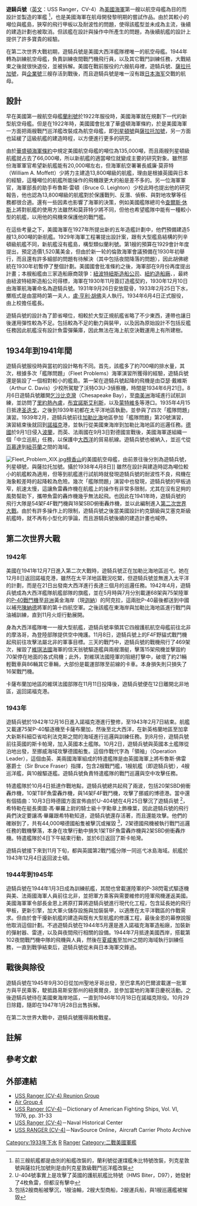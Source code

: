 {{noteTA
|G1=Shipname
}}

{{軍艦模板 
|名稱=  遊騎兵號[[File:Flag_of_the_United_States.svg|30px]]<br />USS Ranger CV-4 
|名稱2=  
|圖片= [[File:USS_Ranger_(CV-4)_anchored_in_Guantanamo_Bay_on_10_November_1939.jpg|300px]] 
|照片說明= 遊騎兵號泊碇於[[古巴|古巴]][[關塔那摩灣|關塔那摩灣]]，攝於1939年11月 
|圖片2=  
|照片說明2=  
|艦種= [[航空母舰|航空母舰]] 
|艦級= [[遊騎兵號航空母舰|遊騎兵级]]
|前型= [[兰利号航空母舰|兰利级]]、[[列星顿级航空母舰|列克星敦级]]
|次型= [[约克城级航空母舰|约克城级航空母舰]]
|製造= [[紐波特紐斯造船及船塢公司|紐波特紐斯造船及船塢公司]] 
|動工= 1931年9月26日 
|下水= 1933年2月25日 
|服役= 1934年6月4日 
|退役= 1946年10月18日 
|結局= 1947年1月28日以25萬9千美金售出拆解 
|除籍= 1946年10月29日 
|標準= 14,576噸 
|滿載= 17,577噸 
|長度= 222.5公尺（730英呎）（吃水線）<br /> 234.4公尺（769英呎）（全長） 
|闊度= 24.4公尺（80英呎）（吃水線）<br />33.4公尺（109.5英呎）（全寬） 
|吃水= 6.8公尺（22.3英呎）（滿載） 
|極速= 29.25節 
|引擎= 六座鍋爐<br />2部蒸汽渦輪機<br />雙軸推進 
|出力= 53,500匹軸馬力
|乘員= 2148人（1941年編制） 
|裝甲= 舷側與隔間為2英吋<br />舵房為1英吋 
|艦載機= 86架（最大）<br>76架（一般） 
|裝備= 8門5吋25倍徑砲<br />40挺.50機槍
|偵搜設備=[[CXAM雷達|CXAM-1雷達]]
}}

'''遊騎兵號'''（[[英文|英文]]：USS Ranger，CV-4）為[[美國海軍|美國海軍]]第一艘以航空母艦為目的而設計並製造的軍艦 <ref>前三艘航艦都是由別的船艦改裝的，蘭利號從運煤艦朱比特號改裝，列克星敦號與薩拉托加號則是由列克星敦級戰鬥巡洋艦改裝</ref>，也是美國海軍在航母開發黎明期的嘗試作品。由於其較小的噸位與艦島，狹窄的飛行甲板以及耐波性的問題，使得該艦型並未成為主流，後續的建造計劃也被取消。但該艦在設計與操作中所產生的問題，為後續航艦的設計上提供了許多寶貴的經驗。

在第二次世界大戰初期，遊騎兵號是美國大西洋艦隊裡唯一的航空母艦。1944年轉為訓練航空母艦，負責訓練夜間戰鬥機飛行員，以及其它戰鬥訓練任務，大戰結束之後就很快退役，並被拆解。美國在戰前服役的六艘航母裡，遊騎兵號、[[薩拉托加號|薩拉托加號]]，與[[企業號航空母艦_(CV-6)|企業號]]三艘存活到戰後，而且遊騎兵號是唯一沒有跟[[大日本帝國海軍|日本海军]]交戰的航母。

== 設計 ==

早在美國第一艘航空母艦[[蘭利號航空母艦_(CV-1)|蘭利號]]於1922年服役時，美國海軍就在規劃下一代的新型航空母艦。但是在1922年時，美國國會批准了華盛頓海軍條約，於是美國海軍一方面把兩艘戰鬥巡洋艦改裝成為航空母艦，即[[列星頓號航空母艦_(CV-2)|列星頓號]]與[[薩拉托加號航空母艦_(CV-3)|薩拉托加號]]，另一方面也延緩了這級航艦的建造時程，以方便進行更多的研究。

由於[[華盛頓海軍條約|華盛頓海軍條約]]中規定美國航空母艦的噸位為135,000噸，而且兩艘列星頓級航艦就占去了66,000噸，所以新航艦的適當噸位就變成主要的研究對象。雖然部份海軍軍官希望新航艦能有20,000噸左右，但海軍航空署署長威廉·莫菲特（William A. Moffett）少將力主建造13,800噸級的航艦，理由是根據英國與日本的經驗，這種噸位的航艦所能操作的飛機跟更大的船是差不多的。另一位海軍軍官，海軍部長的助手布魯斯·雷頓（Bruce G. Leighton）少校此時也提出他的研究報告，他也認為13,800噸級的航艦對於保護戰列、反潛、偵察、與對地攻擊等任務都很合適。還有一些因素也影響了海軍的決策，例如美國艦隊總司令[[查爾斯·休斯|查爾斯·休斯]]上將對航艦的使用方法雖然和莫菲特少將不同，但他也希望艦隊中能有一種較小型的航艦，以用他的飛機來保護他的戰鬥艦。

在這些考量之下，美國海軍在1927年所提出新的五年造艦計劃中，他們預備建造5艘13,800噸的新航艦。1929年海軍工程署提出設計案，跟有大型艦島結構的列辛頓級航艦不同，新航艦沒有艦島，構型類似蘭利號。第1艘的預算在1929會計年度提出，預定造價1,520萬美金，但由於新一轮的倫敦海軍會議預備在1930年初舉行，而且還有許多細部的問題有待解決（其中包括夜間降落的問題），因此胡佛總統在1930年初暫停了整個計劃。美國國會批准條約之後，海軍部在9月份再度提出計畫；本艘船艦由三家造船廠商競爭：[[紐波特紐斯造船公司|紐波特紐斯造船公司]]、[[紐約造船廠|紐約造船廠]]、{{link-en|伯利恆造船公司|Bethlehem Shipbuilding Corporation}}，最終由紐波特紐斯造船公司得標，海軍在1930年11月簽訂造艦契約，1930年12月10日由海軍航海署命名為遊騎兵號。1931年9月26日安放龍骨，1933年2月25日下水，擲瓶式是由當時的第一夫人，[[盧·亨利·胡佛|盧·亨利·胡佛]]夫人執行。1934年6月4日正式服役，由{{link-en|亞瑟·布里斯托|Arthur L. Bristol}}上校擔任艦長。

遊騎兵號的設計為了節省噸位，相較於大型正規航艦省略了不少東西，連帶也讓日後運用彈性較為不足。包括較為不足的動力與裝甲，以及因為原始設計不包括反艦任務因此航艦沒有設計魚雷彈藥庫，因此無法在海上航空決戰運用上有所建樹。

== 1934年到1941年間 ==

遊騎兵號服役時與當初的設計略有不同。首先，該艦多了約700噸的排水量，其次，根據多次「艦隊問題」（Fleet Problems）海軍演習所獲得的經驗，遊騎兵號還是裝設了一個相對較小的艦島。第一架在遊騎兵號起降的飛機是由亞瑟·戴維斯（Arthur C. Davis）少校所駕駛了沃特O3U-3偵察機，時間是1934年6月21日。8月6日遊騎兵號離開[[乞沙比克灣|乞沙比克灣]]（Chesapeake Bay），至[[南美洲|南美洲]]海域進行試航訓練，並訪問了[[里約熱內盧|里約熱內盧]]，[[布宜諾斯艾利斯|布宜諾斯艾利斯]]，以及[[蒙特維多|蒙特維多]]等港口。1935年4月15日抵達[[聖地牙哥_(加利福尼亞州)|圣迭戈]]，之後到1939年初都在太平洋地區執勤，並參與了四次「艦隊問題」演習。1939年2月，遊騎兵號前往[[加勒比海|加勒比海]]地區參加「艦隊問題」第20號演習，演習結束後就回到[[諾福克|諾福克]]港，並執行從美國東海岸到加勒比海地區的巡邏任務。[[德國|德國]]於9月1日侵入[[波蘭|波蘭]]，而英、法兩國在9月3日對德國宣戰後，美國海軍遂組織一個「中立巡航」任務，以保護中[[大西洋|大西洋]]的貿易航線。遊騎兵號也被納入，並巡弋從[[百慕達|百慕達]]到[[紐芬蘭與拉布拉多|紐芬蘭]]之間的海域。

[[File:Fleet_Problem_XIX.jpg|left]][[檀香山|檀香山]]的美國航空母艦，由前景往後分別為遊騎兵號，列星頓號，與薩拉托加號。攝於1938年4月8日]]
雖然在設計與建造時認為噸位較小的航艦較為適用，但等到航艦進行試航時就發現遊騎兵號的耐波性不良，飛機在海象較差時的起降較為危險。幾次「艦隊問題」演習中也發現，遊騎兵號的甲板過窄，航速太慢，這讓魚雷轟炸機在航艦上的操作有非常多限制，尤其在沒有足夠的風勢幫助下，攜帶魚雷的轟炸機幾乎無法起飛。也因此在1941年時，遊騎兵號的飛行大隊是54架F4F戰鬥機與18架SBD俯衝轟炸機，並以此編制進入[[第二次世界大戰|第二次世界大戰]]。由於有許多操作上的限制，遊騎兵號之後當美國設計約克鎮級與艾塞克斯級航艦時，就不再有小型化的爭論，而且游騎兵號後續的建造計畫也喊停。

== 第二次世界大戰 ==
=== 1942年 ===

美國在1941年12月7日進入第二次大戰時，遊騎兵號正在加勒比海地區巡弋。她在12月8日返回諾福克港，雖然在太平洋地區戰況吃緊，但遊騎兵號並無進入太平洋的計劃，而是在21日出發南大西洋進行長達三個月的巡邏任務。1942年4月，遊騎兵號成為大西洋艦隊航艦部隊的旗艦，並在5月時與7月分別載運68架與75架陸軍的[[P-40戰鬥機|P-40戰鬥機]]至[[非洲|非洲]]黃金海岸（現[[迦納|迦納]]）的阿克拉，這兩批P-40最後都送到中國以補充[[陳納德|陳納德]]將軍的第十四航空軍。之後該艦在東海岸與加勒比海地區進行戰鬥與油補訓練，直到11月火炬行動展開。

身為大西洋艦隊唯一一艘大型航艦，遊騎兵號率領其它四艘護航航空母艦前往北非的摩洛哥，為登陸部隊提供空中掩護。11月8日，遊騎兵號上的F4F野貓式戰鬥機起飛前往攻擊法屬北非的軍事目標。三天的戰鬥中，遊騎兵號的戰機飛行了469架次，摧毀了[[維琪法國|維琪法國]]海軍的信天翁號驅逐艦與兩艘潛艇，擊落15架飛機並擊毀約70架停在地面的各式飛機；此外，對維琪法國陸軍的阻絕打擊中，破壞了約21輛輕戰車與86輛其它車輛，大部份是載運部隊至前線的卡車。本身損失則只損失了16架戰鬥機。

卡薩布蘭加地區的維琪法國部隊在11月11日投降後，遊騎兵號便在12日離開北非地區，返回諾福克港。

=== 1943年 ===

遊騎兵號於1942年12月16日進入諾福克港進行整修，至1943年2月7日結束。航艦又載運75架P-40驅逐機至卡薩布蘭加，然後至北大西洋，在新英格蘭地區至加拿大新斯科細亞省哈利法克斯之間的海域進行巡邏與訓練任務。到8月份，遊騎兵號前往英國的斯卡帕灣，加入英國本土艦隊。10月2日，遊騎兵號與英國本土艦隊從泊地出發，至挪威海域攻擊德國船隻。這個作戰代字為「領袖」（Operation Leader），這個由英、美兩國海軍組成的特遣艦隊是由英國海軍上將布魯斯·佛雷塞爵士（Sir Bruce Fraser）指揮，包含2艘戰鬥艦，1艘航艦（即遊騎兵號），4艘巡洋艦，與10艘驅逐艦。遊騎兵號負責特遣艦隊的戰鬥巡邏與空中攻擊任務。

特遣艦隊於10月4日抵達作戰地點，遊騎兵號總共起飛了兩波，包括20架SBD俯衝轟炸機，10架TBF魚雷轟炸機，與14架F4F戰鬥機，攻擊了挪威的博德港。當中還有個插曲：10月3日時德國方面宣佈由於U-404號在4月25日擊沉了遊騎兵號 <ref>U-404號事實上是攻擊了英國的護航航艦比特號（HMS Biter，D97），她發射了4枚魚雷，但都沒有擊中</ref>，希特勒在艇長奧圖·馮·畢羅上尉的騎士級十字勳章上飾橡葉，因此遊騎兵號的飛行員們決定要讓馮·畢羅跟希特勒知道，遊騎兵號還存活著，而且還能攻擊。他們的確辦到了，共有44,000噸德國船隻被擊沉或摧毀 <ref>包括2艘商船被擊沉，1艘油輪，2艘大型商船，2艘運兵船，與1艘巡邏艦被摧毀</ref>，2架德國飛機被執行戰鬥巡邏任務的戰機擊落，本身在攻擊行動中損失1架TBF魚雷轟炸機與2架SBD俯衝轟炸機。特遣艦隊於4日下午結束行動，並於6日返回了斯卡帕灣。

遊騎兵號接下來到11月下旬，都與英國第2戰鬥艦分隊一同巡弋冰島海域。航艦於1943年12月4日返回波士頓。

=== 1944年到1945年 ===

遊騎兵號在1944年1月3日成為訓練航艦，其間也曾載運陸軍的P-38閃電式驅逐機與美、法兩國海軍人員前往北非，並把軍方乘客與需要維修的陸軍飛機運返美國。美國海軍軍令部長金恩上將原打算將遊騎兵號進行現代化工程，包含延長她的飛行甲板，更新引擎，加大軍火儲存設施與加裝裝甲，以適應在太平洋戰區的作戰需求。但由於會干擾新航艦的建造與既有大型航艦的修護工程，最後金恩的幕僚說服他取消這個計劃。不過遊騎兵號在1944年5月還是進入諾福克海軍造船廠，加裝新的彈射器、雷達，以及與夜間飛行相關的設備。1944年7月抵達美國西岸，搭載第102夜間戰鬥機中隊的飛機與人員，然後在[[夏威夷|夏威夷]]至加州之間的海域執行訓練任務，一直到戰爭結束后，遊騎兵號從未與日本海軍交鋒過。

== 戰後與除役 ==

遊騎兵號在1945年9月30日從加州聖地牙哥出發，至巴拿馬的巴爾波載運一批軍方與平民乘客，駛抵路易斯安那州的紐奧爾良，並參加當地的海軍日慶祝活動。之後遊騎兵號待在美國東海岸地區，一直到1946年10月18日在諾福克除役。10月29日除籍，隨即在1947年1月28日出售拆解。

在第二次世界大戰中，遊騎兵號獲得兩枚戰星。

== 註解 ==

<div class="references-small">
<references />
</div>

== 參考文獻 ==

{{cite book|author= Robert J. Cressman|authorlink=|title= ''USS Ranger: The Navy's First Flattop from Keel to Mast, 1934-46''|publisher= Brassey's US|series= |year= 2002|doi= |isbn= 978-1574883930}}{{en}}

== 外部連結 ==
{{Commons|USS Ranger (CV-4)}}
* [http://ussrangercv4reuniongroup.com/ USS Ranger (CV-4) Reunion Group]
* [http://www.airgroup4.com/index.htm Air Group 4]
* [https://web.archive.org/web/20090413090443/http://www.chinfo.navy.mil/navpalib/ships/carriers/histories/cv04-ranger/cv04-ranger.html USS Ranger (CV-4)]－Dictionary of American Fighting Ships, Vol. VI, 1976, pp. 31-33
* [https://web.archive.org/web/20030414181729/http://www.history.navy.mil/photos/sh-usn/usnsh-r/cv4.htm USS Ranger (CV-4)]－Naval Historical Center
* [http://www.navsource.org/archives/02/04.htm USS RANGER   (CV-4)]－NavSource Online，Aircraft Carrier Photo Archive

{{遊騎兵級航空母艦}}
{{WWIIUSShips}}
{{美國航空母艦}}
[[Category:1933年下水|Category:1933年下水]]
[[Category:美國海軍航空母艦|R]]
[[Category:第二次世界大戰航空母艦|Ranger]]
[[Category:二戰美國軍艦|Category:二戰美國軍艦]]